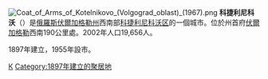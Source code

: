 {{coord|47|38|N|43|08|E|display=title}}
[[File:Coat_of_Arms_of_Kotelnikovo_(Volgograd_oblast)_(1967).png|right]]
'''科捷利尼科沃'''（{{lang|ru|Коте́льниково}}）是[[俄羅斯|俄羅斯]][[伏爾加格勒州|伏爾加格勒州]]西南部[[科捷利尼科沃区|科捷利尼科沃区]]的一個城市。位於州首府[[伏爾加格勒|伏爾加格勒]]西南190公里處。2002年人口19,656人。

1897年建立，1955年設市。

{{伏爾加格勒州城市}}

[[Category:伏爾加格勒州城市|К]]
[[Category:1897年建立的聚居地|Category:1897年建立的聚居地]]